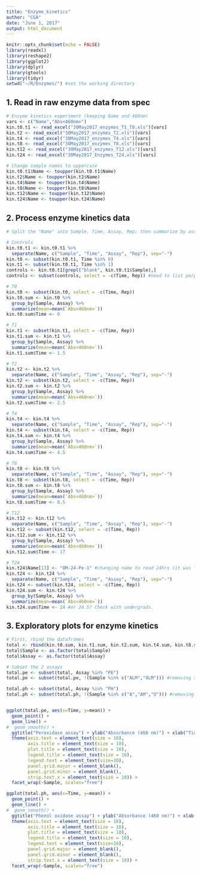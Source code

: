 ```yaml
---
title: "Enzyme_kinetics"
author: "CGA"
date: "June 1, 2017"
output: html_document
---
```


```r
knitr::opts_chunk$set(echo = FALSE)
library(readxl)
library(reshape2)
library(ggplot2)
library(dplyr)
library(gtools)
library(tidyr)
setwd("~/R/Enzymes/") #set the working directory
```

## 1. Read in raw enzyme data from spec
```r
# Enzyme kinetics experiment (keeping Name and 460nm)
vars <- c("Name","Abs<460nm>")
kin.t0.t1 <- read_excel("30May2017_enzymes_T1_T0.xls")[vars]
kin.t2 <- read_excel("30May2017_enzymes_T2.xls")[vars]
kin.t4 <- read_excel("30May2017_enzymes_T4.xls")[vars]
kin.t8 <- read_excel("30May2017_enzymes_T8.xls")[vars]
kin.t12 <- read_excel("30May2017_enzymes_T12.xls")[vars]
kin.t24 <- read_excel("30May2017_Enzymes_T24.xls")[vars]

# Change sample names to uppercase
kin.t0.t1$Name <- toupper(kin.t0.t1$Name)
kin.t2$Name <- toupper(kin.t2$Name)
kin.t4$Name <- toupper(kin.t4$Name)
kin.t8$Name <- toupper(kin.t8$Name)
kin.t12$Name <- toupper(kin.t12$Name)
kin.t24$Name <- toupper(kin.t24$Name)

```

## 2. Process enzyme kinetics data
```r
# Split the "Name" into Sample, Time, Assay, Rep; then summarize by assay.

# Controls
kin.t0.t1 <- kin.t0.t1 %>%
  separate(Name, c("Sample", "Time", "Assay", "Rep"), sep="-")
kin.t0 <- subset(kin.t0.t1, Time %in% 0)
kin.t1 <- subset(kin.t0.t1, Time %in% 1)
controls <- kin.t0.t1[grepl("blank", kin.t0.t1$Sample),]
controls <- subset(controls, select = -c(Time, Rep)) #need to list pe/ph under assay for these substrate blanks!

# T0
kin.t0 <- subset(kin.t0, select = -c(Time, Rep))
kin.t0.sum <- kin.t0 %>%
  group_by(Sample, Assay) %>%
  summarize(mean=mean(`Abs<460nm>`))
kin.t0.sum$Time <- 0

# T1
kin.t1 <- subset(kin.t1, select = -c(Time, Rep))
kin.t1.sum <- kin.t1 %>%
  group_by(Sample, Assay) %>%
  summarize(mean=mean(`Abs<460nm>`))
kin.t1.sum$Time <- 1.5

# T2
kin.t2 <- kin.t2 %>%
  separate(Name, c("Sample", "Time", "Assay", "Rep"), sep="-")
kin.t2 <- subset(kin.t2, select = -c(Time, Rep))
kin.t2.sum <- kin.t2 %>%
  group_by(Sample, Assay) %>%
  summarize(mean=mean(`Abs<460nm>`))
kin.t2.sum$Time <- 2.5

# T4
kin.t4 <- kin.t4 %>%
  separate(Name, c("Sample", "Time", "Assay", "Rep"), sep="-")
kin.t4 <- subset(kin.t4, select = -c(Time, Rep))
kin.t4.sum <- kin.t4 %>%
  group_by(Sample, Assay) %>%
  summarize(mean=mean(`Abs<460nm>`))
kin.t4.sum$Time <- 4.5

# T8
kin.t8 <- kin.t8 %>%
  separate(Name, c("Sample", "Time", "Assay", "Rep"), sep="-")
kin.t8 <- subset(kin.t8, select = -c(Time, Rep))
kin.t8.sum <- kin.t8 %>%
  group_by(Sample, Assay) %>%
  summarize(mean=mean(`Abs<460nm>`))
kin.t8.sum$Time <- 8.5

# T12
kin.t12 <- kin.t12 %>%
  separate(Name, c("Sample", "Time", "Assay", "Rep"), sep="-")
kin.t12 <- subset(kin.t12, select = -c(Time, Rep))
kin.t12.sum <- kin.t12 %>%
  group_by(Sample, Assay) %>%
  summarize(mean=mean(`Abs<460nm>`))
kin.t12.sum$Time <- 17

# T24
kin.t24$Name[13] <- "OM-24-Pe-1" #changing name to read 24hrs (it was labeled a 12-hr sample but was read at 24-hr)
kin.t24 <- kin.t24 %>%
  separate(Name, c("Sample", "Time", "Assay", "Rep"), sep="-")
kin.t24 <- subset(kin.t24, select = -c(Time, Rep))
kin.t24.sum <- kin.t24 %>%
  group_by(Sample, Assay) %>%
  summarize(mean=mean(`Abs<460nm>`))
kin.t24.sum$Time <- 24 #or 24.5? Check with undergrads.

```

## 3. Exploratory plots for enzyme kinetics
```r
# First, rbind the dataframes
total <- rbind(kin.t0.sum, kin.t1.sum, kin.t2.sum, kin.t4.sum, kin.t8.sum, kin.t12.sum, kin.t24.sum)
total$Sample <- as.factor(total$Sample)
total$Assay <- as.factor(total$Assay)

# Subset the 2 assays
total.pe <- subset(total, Assay %in% "PE")
total.pe <- subset(total.pe, !(Sample %in% c("ALM","OLM"))) #removing samples with only 1 timepoint reading

total.ph <- subset(total, Assay %in% "PH")
total.ph <- subset(total.ph, !(Sample %in% c("A","AM","O"))) #removing samples with only 1 timepoint reading


ggplot(total.pe, aes(x=Time, y=mean)) +
  geom_point() +
  geom_line() +
#  geom_smooth() +
  ggtitle("Peroxidase assay") + ylab("Absorbance (460 nm)") + xlab("Time (hour)") +
  theme(axis.text = element_text(size = 10),
        axis.title = element_text(size = 10),
        plot.title = element_text(size = 10),
        legend.title = element_text(size = 10),
        legend.text = element_text(size=10),
        panel.grid.major = element_blank(),
        panel.grid.minor = element_blank(),
        strip.text.x = element_text(size = 10)) +
  facet_wrap(~Sample, scales="free")

ggplot(total.ph, aes(x=Time, y=mean)) +
  geom_point() +
  geom_line() +
#  geom_smooth() +
  ggtitle("Phenol oxidase assay") + ylab("Absorbance (460 nm)") + xlab("Time (hour)") +
  theme(axis.text = element_text(size = 10),
        axis.title = element_text(size = 10),
        plot.title = element_text(size = 10),
        legend.title = element_text(size = 10),
        legend.text = element_text(size=10),
        panel.grid.major = element_blank(),
        panel.grid.minor = element_blank(),
        strip.text.x = element_text(size = 10)) +
  facet_wrap(~Sample, scales="free")

```